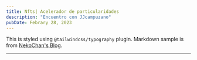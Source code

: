 ```yaml
---
title: Nfts| Acelerador de particularidades
description: "Encuentro con JJcampuzano"
pubDate: Febrary 28, 2023
---
```




This is styled using `@tailwindcss/typography` plugin. Markdown sample is from [NekoChan's Blog](https://neko-astro-blog.vercel.app/blog/hello-world).

---